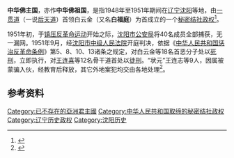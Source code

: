 {{pov|time=2015-11-10T12:56:11+00:00}}
{{Infobox Former Country
|native_name            = {{lang|zh|中华佛主国}}
|conventional_long_name = 
|common_name            = 
|
|continent              = 亚洲
|region                 = 东亚
|country                = 中华人民共和国
|era                    = 
|status                 = Unrecognized State
|status_text            = [[秘密結社|秘密结社政权]]
|empire                 = 
|government_type        = [[政教合一|政教合一]]<br>[[神权政治|神权政治]]<br>[[君主专制|君主专制]]
|
|life_span              = 
|
|year_start             = 1948年
|year_end               = 1951年
|
|year_exile_start       = 
|year_exile_end         = 
|
|event_start            = 
|date_start             = 
|event_end              = 
|date_end               = 
|
|event1                 = 
|date_event1            = 
|event2                 = 
|date_event2            = 
|event3                 = 
|date_event3            = 
|event4                 = 
|date_event4            = 
|
|event_pre              = 
|date_pre               = 
|event_post             = 
|date_post              = 
|
|
|p1                     = 中華民國
|flag_p1                = Flag of the Republic of China.svg
|
|s1                     = 中華人民共和國
|flag_s1                = Flag of the People's Republic of China.svg
|
|image_flag             = Flag of None.svg
|flag                   = 
|flag_type              = 国旗
|
|image_coat             = Coats of arms of None.svg
|symbol                 = 
|symbol_type            = 国徽
|symbol_type_article    = 
|
|image_map              = 
|image_map_size         = 
|image_map_caption      = 
|
|capital                = 预定首都：[[沈阳|沈阳]]<br>根据地：{{CHN}}[[辽宁省|辽宁省]][[沈阳市|沈阳市]]
|capital_exile          = 
|latd =  |latm =  |latNS =  |longd =  |longm =  |longEW = 
|largest_city           = 
|
|national_motto         = 
|national_anthem        = 
|common_languages       = [[汉语|汉语]]
|demonym                = 
|religion               = [[一贯道|一贯道]]
|philosophy             = 
|currency               = [[银圆|银圆]]<br>[[东北地方流通券|东北地方流通券（东北币）]]<br>[[人民币|人民币（CNY／RMB）]]
|currency_code          = 
|
|title_leader           = 国家最高领导人
|leader1                = [[皇帝|皇帝]] [[白云金|白云金（白福庭）]]
|year_leader1           = 1948年－1951年
|leader2                = 
|year_leader2           = 
|leader3                = 
|year_leader3           = 
|leader4                = 
|year_leader4           = 
|
|title_representative   = 国家元首
|representative1        = [[皇帝|皇帝]] [[白云金|白云金（白福庭）]]
|year_representative1   = 1948年－1951年
|representative2        = 
|year_representative2   = 
|representative3        = 
|year_representative3   = 
|representative4        = 
|year_representative4   = 
|
|title_deputy           = 政府首脑
|deputy1                = [[文场|文场]] [[解正心|解正心]]
|year_deputy1           = 1948年－1951年
|deputy2                = 
|year_deputy2           = 
|deputy3                = 
|year_deputy3           = 
|deputy4                = 
|year_deputy4           = 
|
|legislature            = 
|house1                 = 
|house2                 = 
|
|stat_year1             = 
|stat_area1             = 
|stat_pop1              = 
|stat_year2             = 
|stat_area2             = 
|stat_pop2              = 
|stat_year3             = 
|stat_area3             = 
|stat_pop3              = 
|stat_year4             = 
|stat_area4             = 
|stat_pop4              = 
|stat_year5             = 
|stat_area5             = 
|stat_pop5              = 
|footnotes              = 
|
|utc_offset             = +8
|cctld                  = 
|calling_code           = 
|today                  = {{CHN}}
}}

'''中华佛主国'''，亦作'''中华佛祖国'''，是指1948年至1951年期间在[[辽宁省|辽宁]][[沈阳市|沈阳]]等地，由[[一貫道|一贯道]]（一说[[後天國|后天道]]）首领白云金（又名'''白福庭'''）为首成立的一个[[秘密結社|秘密结社政权]]<ref>{{cite web | language = zh-hans | publisher = 沈阳日报>第A02版：专刊 | title = 沿着公正司法之路前行——辽宁省沈阳市中级人民法院建院60周年巡礼 | url = http://epaper.syd.com.cn/syrb/html/2008-11/19/content_418125.htm | author = 本报记者：周贤忠；通讯员：王贵廷 刘宝权 | date = 2008年11月19日 | accessdate = 2008年11月19日 | archive-url = https://web.archive.org/web/20131227034338/http://epaper.syd.com.cn/syrb/html/2008-11/19/content_418125.htm | archive-date = 2013年12月27日 | dead-url = yes }}</ref>。

1951年初，于[[镇压反革命运动|镇压反革命运动]]开始之际，[[沈阳市公安局|沈阳市公安局]]将40名成员全部捕获，无一漏网。1951年9月，经[[沈阳市中级人民法院|沈阳市中级人民法院]]开庭判决，依据《[[反革命|中华人民共和国惩治反革命条例]]》第5、8、10、13诸条之规定，对白云金等18名首恶分子处以[[死刑|死刑]]，立即执行，对[[王连喜|王连喜]]等12名骨干道首处以[[徒刑|徒刑]]。“状元”王连志等9人，因属被蒙骗入伙，经教育后释放，其它外地案犯均交由各地处理<ref name = "王力文／本期责编；齐守成／文">{{cite book zh | language = zh-hans | author = 王力文／本期责编；齐守成／文 | title = 《党史纵横》1995年第03期>『皇帝』梦的破灭 ——『中华佛主国』罪恶活动曝光 | format =  | url = http://wuxizazhi.cnki.net/Article/DSZH199503006.html | date = 1995年03月10日出版总第109期 | publisher = 《党史纵横》编辑部 | location = 沈阳 | id = ISSN 1003-8361 | accessdate = 1995年03月10日第1次印刷 | pages = 第13－14页 | archive-date = 2013年12月27日 | archive-url = https://web.archive.org/web/20131227044414/http://wuxizazhi.cnki.net/Article/DSZH199503006.html | dead-url = no }}</ref>。

== 参考资料 ==
{{Reflist|2}}

[[Category:已不存在的亞洲君主國|Category:已不存在的亞洲君主國]]
[[Category:中华人民共和国取缔的秘密结社政权|Category:中华人民共和国取缔的秘密结社政权]]
[[Category:辽宁历史政权|Category:辽宁历史政权]]
[[Category:沈阳历史|Category:沈阳历史]]